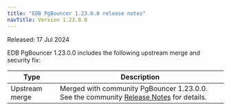 ```yaml
---
title: "EDB PgBouncer 1.23.0.0 release notes"
navTitle: Version 1.23.0.0
---
```


Released: 17 Jul 2024

EDB PgBouncer 1.23.0.0 includes the following upstream merge and security fix:

|      Type      |                                                                    Description                                                                    |
| -------------- | ------------------------------------------------------------------------------------------------------------------------------------------------- |
| Upstream merge | Merged with community PgBouncer 1.23.0.0. See the community [Release Notes](https://www.pgbouncer.org/changelog.html#pgbouncer-123x) for details. |
